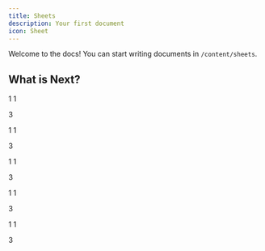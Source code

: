 ```yaml
---
title: Sheets
description: Your first document
icon: Sheet
---
```


Welcome to the docs! You can start writing documents in `/content/sheets`.

## What is Next?

<Cards>
  <Card title="Learn more about Next.js" href="https://nextjs.org/docs" />
  <Card title="Learn more about Fumadocs" href="https://fumadocs.vercel.app" />
</Cards>

1
1

3

1
1

3

1
1

3

1
1

3

1
1

3
